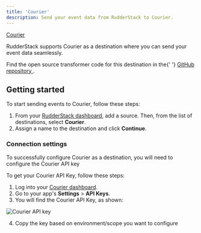```yaml
---
title: 'Courier'
description: Send your event data from RudderStack to Courier.
---
```


[Courier](https://www.courier.com/)

RudderStack supports Courier as a destination where you can send your event data seamlessly.

<div class='infoBlock'>
  Find the open source transformer code for this destination in the{' '}
  <a href='https://github.com/rudderlabs/rudder-transformer/tree/master/src/v0/destinations/courier'>
    GitHub repository
  </a>
  .
</div>

## Getting started

To start sending events to Courier, follow these steps:

1. From your [RudderStack dashboard](https://app.rudderstack.com/), add a source. Then, from the list of destinations, select **Courier**.
2. Assign a name to the destination and click **Continue**.

### Connection settings

To successfully configure Courier as a destination, you will need to configure the Courier API key

To get your Courier API Key, follow these steps:

1. Log into your [Courier dashboard](https://app.courier.com/).
2. Go to your app's **Settings** > **API Keys**.
3. You will find the Courier API Key, as shown:

<img
  src='../../assets/event-stream-destinations/courier-api-key.png'
  alt='Courier API key'
/>

4. Copy the key based on environment/scope you want to configure
